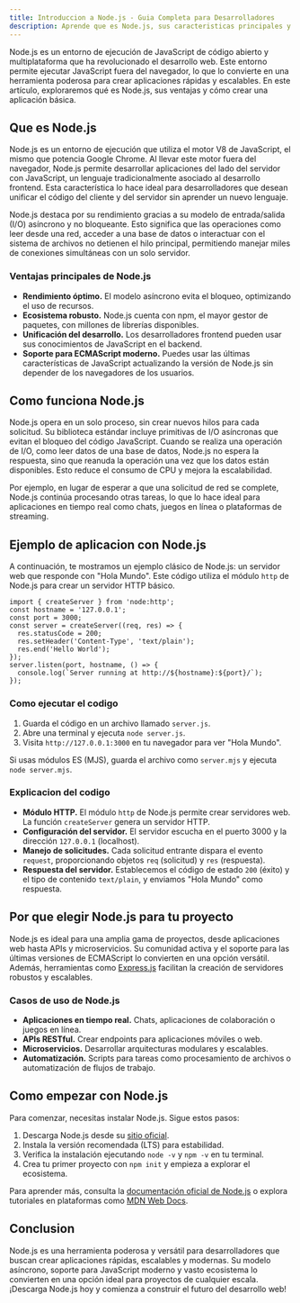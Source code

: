 ```yaml
---
title: Introduccion a Node.js - Guia Completa para Desarrolladores
description: Aprende que es Node.js, sus caracteristicas principales y como crear una aplicacion basica con este entorno de ejecucion de JavaScript.
---
```


Node.js es un entorno de ejecución de JavaScript de código abierto y multiplataforma que ha revolucionado el desarrollo web. Este entorno permite ejecutar JavaScript fuera del navegador, lo que lo convierte en una herramienta poderosa para crear aplicaciones rápidas y escalables. En este artículo, exploraremos qué es Node.js, sus ventajas y cómo crear una aplicación básica.

## Que es Node.js

Node.js es un entorno de ejecución que utiliza el motor V8 de JavaScript, el mismo que potencia Google Chrome. Al llevar este motor fuera del navegador, Node.js permite desarrollar aplicaciones del lado del servidor con JavaScript, un lenguaje tradicionalmente asociado al desarrollo frontend. Esta característica lo hace ideal para desarrolladores que desean unificar el código del cliente y del servidor sin aprender un nuevo lenguaje.

Node.js destaca por su rendimiento gracias a su modelo de entrada/salida (I/O) asíncrono y no bloqueante. Esto significa que las operaciones como leer desde una red, acceder a una base de datos o interactuar con el sistema de archivos no detienen el hilo principal, permitiendo manejar miles de conexiones simultáneas con un solo servidor.

### Ventajas principales de Node.js

- **Rendimiento óptimo.** El modelo asíncrono evita el bloqueo, optimizando el uso de recursos.
- **Ecosistema robusto.** Node.js cuenta con npm, el mayor gestor de paquetes, con millones de librerías disponibles.
- **Unificación del desarrollo.** Los desarrolladores frontend pueden usar sus conocimientos de JavaScript en el backend.
- **Soporte para ECMAScript moderno.** Puedes usar las últimas características de JavaScript actualizando la versión de Node.js sin depender de los navegadores de los usuarios.

## Como funciona Node.js

Node.js opera en un solo proceso, sin crear nuevos hilos para cada solicitud. Su biblioteca estándar incluye primitivas de I/O asíncronas que evitan el bloqueo del código JavaScript. Cuando se realiza una operación de I/O, como leer datos de una base de datos, Node.js no espera la respuesta, sino que reanuda la operación una vez que los datos están disponibles. Esto reduce el consumo de CPU y mejora la escalabilidad.

Por ejemplo, en lugar de esperar a que una solicitud de red se complete, Node.js continúa procesando otras tareas, lo que lo hace ideal para aplicaciones en tiempo real como chats, juegos en línea o plataformas de streaming.

## Ejemplo de aplicacion con Node.js

A continuación, te mostramos un ejemplo clásico de Node.js: un servidor web que responde con "Hola Mundo". Este código utiliza el módulo `http` de Node.js para crear un servidor HTTP básico.

```go:js
import { createServer } from 'node:http';
const hostname = '127.0.0.1';
const port = 3000;
const server = createServer((req, res) => {
  res.statusCode = 200;
  res.setHeader('Content-Type', 'text/plain');
  res.end('Hello World');
});
server.listen(port, hostname, () => {
  console.log(`Server running at http://${hostname}:${port}/`);
});
```

### Como ejecutar el codigo

1. Guarda el código en un archivo llamado `server.js`.
2. Abre una terminal y ejecuta `node server.js`.
3. Visita `http://127.0.0.1:3000` en tu navegador para ver "Hola Mundo".

Si usas módulos ES (MJS), guarda el archivo como `server.mjs` y ejecuta `node server.mjs`.

### Explicacion del codigo

- **Módulo HTTP.** El módulo `http` de Node.js permite crear servidores web. La función `createServer` genera un servidor HTTP.
- **Configuración del servidor.** El servidor escucha en el puerto 3000 y la dirección `127.0.0.1` (localhost).
- **Manejo de solicitudes.** Cada solicitud entrante dispara el evento `request`, proporcionando objetos `req` (solicitud) y `res` (respuesta).
- **Respuesta del servidor.** Establecemos el código de estado `200` (éxito) y el tipo de contenido `text/plain`, y enviamos "Hola Mundo" como respuesta.

## Por que elegir Node.js para tu proyecto

Node.js es ideal para una amplia gama de proyectos, desde aplicaciones web hasta APIs y microservicios. Su comunidad activa y el soporte para las últimas versiones de ECMAScript lo convierten en una opción versátil. Además, herramientas como [Express.js](https://expressjs.com/) facilitan la creación de servidores robustos y escalables.

### Casos de uso de Node.js

- **Aplicaciones en tiempo real.** Chats, aplicaciones de colaboración o juegos en línea.
- **APIs RESTful.** Crear endpoints para aplicaciones móviles o web.
- **Microservicios.** Desarrollar arquitecturas modulares y escalables.
- **Automatización.** Scripts para tareas como procesamiento de archivos o automatización de flujos de trabajo.

## Como empezar con Node.js

Para comenzar, necesitas instalar Node.js. Sigue estos pasos:

1. Descarga Node.js desde su [sitio oficial](https://nodejs.org/).
2. Instala la versión recomendada (LTS) para estabilidad.
3. Verifica la instalación ejecutando `node -v` y `npm -v` en tu terminal.
4. Crea tu primer proyecto con `npm init` y empieza a explorar el ecosistema.

Para aprender más, consulta la [documentación oficial de Node.js](https://nodejs.org/en/docs/) o explora tutoriales en plataformas como [MDN Web Docs](https://developer.mozilla.org/es/docs/Web/JavaScript).

## Conclusion

Node.js es una herramienta poderosa y versátil para desarrolladores que buscan crear aplicaciones rápidas, escalables y modernas. Su modelo asíncrono, soporte para JavaScript moderno y vasto ecosistema lo convierten en una opción ideal para proyectos de cualquier escala. ¡Descarga Node.js hoy y comienza a construir el futuro del desarrollo web!
